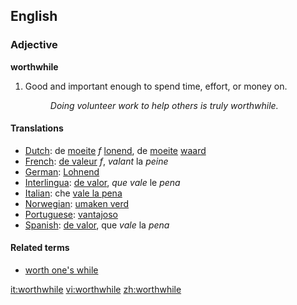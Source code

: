 ==English==
===Adjective===
'''worthwhile'''
#Good and important enough to spend time, effort, or money on. 
#:''Doing volunteer work to help others is truly worthwhile.''

====Translations====

*[[Dutch]]: de [[moeite]] ''f'' [[lonend]], de [[moeite]] [[waard]]
*[[French]]: [[de valeur]] ''f'', ''valant'' la ''peine''
*[[German]]: [[Lohnend]]
*[[Interlingua]]: [[de valor]], ''que'' ''vale'' le ''pena''
*[[Italian]]: che [[vale la pena]]
*[[Norwegian]]: [[umaken verd]]
*[[Portuguese]]: [[vantajoso]]
*[[Spanish]]: [[de valor]], que ''vale'' la ''pena''

====Related terms====
* [[worth one's while]]

[[it:worthwhile]]
[[vi:worthwhile]]
[[zh:worthwhile]]